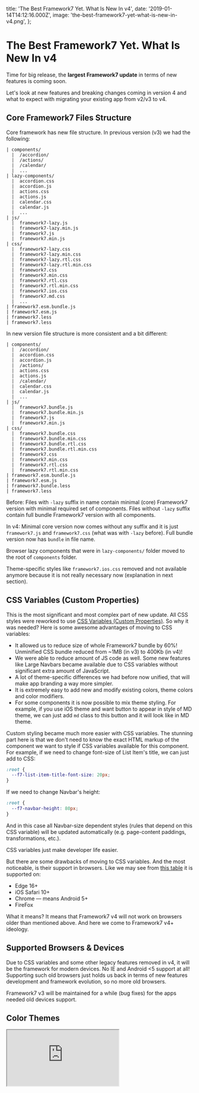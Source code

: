   title: 'The Best Framework7 Yet. What Is New In v4',
  date: '2019-01-14T14:12:16.000Z',
  image: 'the-best-framework7-yet-what-is-new-in-v4.png',
};

# The Best Framework7 Yet. What Is New In v4

Time for big release, the **largest Framework7 update** in terms of new features is coming soon.

Let's look at new features and breaking changes coming in version 4 and what to expect with migrating your existing app from v2/v3 to v4.

## Core Framework7 Files Structure

Core framework has new file structure. In previous version (v3) we had the following:

```
| components/
  |  /accordion/
  |  /actions/
  |  /calendar/
  |  ...
| lazy-components/
  |  accordion.css
  |  accordion.js
  |  actions.css
  |  actions.js
  |  calendar.css
  |  calendar.js
  |  ...
| js/
  |  framework7-lazy.js
  |  framework7-lazy.min.js
  |  framework7.js
  |  framework7.min.js
| css/
  |  framework7-lazy.css
  |  framework7-lazy.min.css
  |  framework7-lazy.rtl.css
  |  framework7-lazy.rtl.min.css
  |  framework7.css
  |  framework7.min.css
  |  framework7.rtl.css
  |  framework7.rtl.min.css
  |  framework7.ios.css
  |  framework7.md.css
  |  ...
| framework7.esm.bundle.js
| framework7.esm.js
| framework7.less
| framework7.less
```

In new version file structure is more consistent and a bit different:

```
| components/
  |  /accordion/
  |  accordion.css
  |  accordion.js
  |  /actions/
  |  actions.css
  |  actions.js
  |  /calendar/
  |  calendar.css
  |  calendar.js
  |  ...
| js/
  |  framework7.bundle.js
  |  framework7.bundle.min.js
  |  framework7.js
  |  framework7.min.js
| css/
  |  framework7.bundle.css
  |  framework7.bundle.min.css
  |  framework7.bundle.rtl.css
  |  framework7.bundle.rtl.min.css
  |  framework7.css
  |  framework7.min.css
  |  framework7.rtl.css
  |  framework7.rtl.min.css
| framework7.esm.bundle.js
| framework7.esm.js
| framework7.bundle.less
| framework7.less
```

Before: Files with `-lazy` suffix in name contain minimal (core) Framework7 version with minimal required set of components. Files without `-lazy` suffix contain full bundle Framework7 version with all components.

In v4: Minimal core version now comes without any suffix and it is just `framework7.js` and `framework7.css` (what was with `-lazy` before). Full bundle version now has `bundle` in file name.

Browser lazy components that were in `lazy-components/` folder moved to the root of `components` folder.

Theme-specific styles like `framework7.ios.css` removed and not available anymore because it is not really necessary now (explanation in next section).

## CSS Variables (Custom Properties)

This is the most significant and most complex part of new update. All CSS styles were reworked to use [CSS Variables (Custom Properties)](https://developer.mozilla.org/docs/Web/CSS/Using_CSS_variables). So why it was needed? Here is some awesome advantages of moving to CSS variables:

- It allowed us to reduce size of whole Framework7 bundle by 60%! Unminified CSS bundle reduced from ~1MB (in v3) to 400Kb (in v4)!
- We were able to reduce amount of JS code as well. Some new features like Large Navbars became available due to CSS variables without significant extra amount of JavaScript.
- A lot of theme-specific differences we had before now unified, that will make app branding a way more simpler.
- It is extremely easy to add new and modify existing colors, theme colors and color modifiers.
- For some components it is now possible to mix theme styling. For example, if you use iOS theme and want button to appear in style of MD theme, we can just add `md` class to this button and it will look like in MD theme.

Custom styling became much more easier with CSS variables. The stunning part here is that we don't need to know the exact HTML markup of the component we want to style if CSS variables available for this component. For example, if we need to change font-size of List Item's title, we can just add to CSS:

```css
:root {
  --f7-list-item-title-font-size: 20px;
}
```

If we need to change Navbar's height:

```css
:root {
  --f7-navbar-height: 80px;
}
```

And in this case all Navbar-size dependent styles (rules that depend on this CSS variable) will be updated automatically (e.g. page-content paddings, transformations, etc.).

CSS variables just make developer life easier.

But there are some drawbacks of moving to CSS variables. And the most noticeable, is their support in browsers. Like we may see from [this table](https://caniuse.com/#feat=css-variables) it is supported on:

- Edge 16+
- iOS Safari 10+
- Chrome — means Android 5+
- FireFox

What it means? It means that Framework7 v4 will not work on browsers older than mentioned above. And here we come to Framework7 v4+ ideology.

## Supported Browsers & Devices

Due to CSS variables and some other legacy features removed in v4, it will be the framework for modern devices. No IE and Android &lt;5 support at all! Supporting such old browsers just holds us back in terms of new features development and framework evolution, so no more old browsers.

Framework7 v3 will be maintained for a while (bug fixes) for the apps needed old devices support.

## Color Themes

<iframe
  loading="lazy"
  src="https://cdn.embedly.com/widgets/media.html?type=text%2Fhtml&amp;key=a19fcc184b9711e1b4764040d3dc5c07&amp;schema=twitter&amp;url=https%3A//twitter.com/framework7io/status/1058797173817643010&amp;image=https%3A//i.embed.ly/1/image%3Furl%3Dhttps%253A%252F%252Fpbs.twimg.com%252Fext_tw_video_thumb%252F1058797052493213698%252Fpu%252Fimg%252F2-D9dI16_1VPsTZe.jpg%26key%3Da19fcc184b9711e1b4764040d3dc5c07"
/>

Working with color themes in v4 is like a breath of fresh air. Now if you need to change default color theme, you just need to specify few CSS variables instead of modifying/overwriting all default color references in whole CSS file. We need 4 CSS variables:

- `--f7-theme-color` — HEX value of theme color.
- `--f7-theme-color-shade` — 8% darken theme color. Required, for example, for pressed buttons state.
- `--f7-theme-color-tint` — 8% lighten theme color. Required, for example, for pressed buttons state.
- `--f7-theme-color-rgb` — RGB value of theme color. Required for semitransparent elements.

For example, if our brand color is `#f00` (red) we just need to add following variables to our CSS:

```css
:root {
  --f7-theme-color: #f00;
  --f7-theme-color-shade: #d60000;
  --f7-theme-color-tint: #ff2929;
  --f7-theme-color-rgb: 255, 0, 0;
}
```

That is all we need to create custom color theme!💥

There is also new `colorThemeCSSProperties` util that can generate required CSS variables:

```js
/* Generate CSS variables for red theme color */

app.utils.colorThemeCSSProperties('#f00');
```

It will return the following object:

```css
{
  "--f7-theme-color": "#f00",
  "--f7-theme-color-rgb": "255, 0, 0",
  "--f7-theme-color-shade": "#d60000",
  "--f7-theme-color-tint": "#ff2929"
}
```

## Unified Navigation Bars

There is also unification in navigation bars (Navbars, Toolbars, Subnavbar, etc.) appearance. In v3 their color scheme is different for iOS and MD themes. This brings complications and a bunch of extra styles when we need to bring custom branding.

In v3 they look like on the following picture:

![Navigation Bars in v3](/images/the-best-framework7-yet-what-is-new-in-v4-0.png)_Navigation Bars in v3_

In v4 we unified color scheme for navigation bars in iOS and MD themes to the following:

![Navigation Bars in v4](/images/the-best-framework7-yet-what-is-new-in-v4-1.png)_Navigation Bars in v4_

With such scheme it is much easier to bring your custom branding for navigation bars.

Also Navbar with centered title (and with its dynamically calculated position) is also available in MD theme now.

![Centered Navbar Title in iOS & MD Themes](/images/the-best-framework7-yet-what-is-new-in-v4-2.png)_Centered Navbar Title in iOS & MD Themes_

## Unified Toolbars Position

Before v4 we had the following restrictions for Toolbar position:

- in iOS theme, Toolbar is always on the bottom
- in MD theme, Toolbar by default is on the top, and can be positioned on bottom with extra `toolbar-bottom-md` class.

Now such restriction is gone and in both themes Toolbar / Tabbar can be positioned on top or on bottom. But now it is always required to add position-specific class to each Toolbar/Tabbar:

- `toolbar-top` to place Toolbar on top of view/page
- `toolbar-bottom` to place Toolbar on bottom of view/page

Again, it also should help to keep your custom styles/branding in consistence across iOS and MD themes.

So even on iOS, Toolbar can be easily positioned on top:

![Top Tabbar in v4 iOS theme](/images/the-best-framework7-yet-what-is-new-in-v4-3.png)_Top Tabbar in v4 iOS theme_

## Unified & Reworked Buttons

With the arrival of CSS variables, Buttons now also support all modifiers for both iOS and MD themes. For example, "raised" button now supported by iOS theme and "outline" button supported by MD theme.

Also "button-big" has been renamed to "button-large".

![](/images/the-best-framework7-yet-what-is-new-in-v4-4.png)

## Unified Messages Colors

Messages component now has similar color scheme for both iOS & MD themes:

![Messages color scheme in v4](/images/the-best-framework7-yet-what-is-new-in-v4-5.png)_Messages color scheme in v4_

## Navbar Goes Large

This is one of the most requested features in Framework7. And now it is available in v4 for both iOS and MD themes.

<iframe
  loading="lazy"
  src="https://cdn.embedly.com/widgets/media.html?type=text%2Fhtml&amp;key=a19fcc184b9711e1b4764040d3dc5c07&amp;schema=twitter&amp;url=https%3A//twitter.com/framework7io/status/1065242615531139073&amp;image=https%3A//i.embed.ly/1/image%3Furl%3Dhttps%253A%252F%252Fpbs.twimg.com%252Fext_tw_video_thumb%252F1065242482714263552%252Fpu%252Fimg%252FQ-qpULu3Cg1Ndx0R.jpg%26key%3Da19fcc184b9711e1b4764040d3dc5c07"
/>

HTML markup for large navbar is pretty simple:

```html
<div class="navbar">
  <div class="navbar-inner">
    <div class="left">...</div>

    <!-- Usual title -->
    <div class="title">My App</div>
    <div class="right">...</div>

    <!-- New large title (text can be different) -->
    <div class="title-large">
      <div class="title-large-text">My App</div>
    </div>
  </div>
</div>
```

For Framework7 Vue/React components it is even more simpler:

```html
<f7-navbar title="My App" large />
```

```jsx
<Navbar title="My App" large />
```

## Expandable Cards

This was a real challenge to implement but here we goes. Meet all new expandable cards (aka AppStore cards) coming in v4:

<iframe
  loading="lazy"
  src="https://cdn.embedly.com/widgets/media.html?type=text%2Fhtml&amp;key=a19fcc184b9711e1b4764040d3dc5c07&amp;schema=twitter&amp;url=https%3A//twitter.com/framework7io/status/1067059506549534720&amp;image=https%3A//i.embed.ly/1/image%3Furl%3Dhttps%253A%252F%252Fpbs.twimg.com%252Fext_tw_video_thumb%252F1067059338324467714%252Fpu%252Fimg%252F8Smn2fvf3MmUfZ0G.jpg%26key%3Da19fcc184b9711e1b4764040d3dc5c07"
/>

And their API is pretty simple. Just extra `card-expandable` class on card element. But sometimes, to look correctly and feel native, expandable card content may require additional tweaks. But in general it is just:

```html
<!-- expandable card -->
<div class="card card-expandable">
  <div class="card-content">... any HTML content here ...</div>
</div>
```

## Large Block Titles

Block titles extended to be in medium and large sizes to improve out-of-the-box typography:

![](/images/the-best-framework7-yet-what-is-new-in-v4-6.png)

It is just extra `block-title-large` or `block-title-medium` class on any block title to make it large or medium size.

## Pull To Refresh From Bottom

In addition to usual pull to refresh, v4 also supports pull to refresh from bottom:

![](/images/the-best-framework7-yet-what-is-new-in-v4-7.gif)

## Menu — New UI Component

The idea and request for this component came from our Patrons 🙌

Menu component not so often seen in mobile apps. But it is proven to be extremely helpful when you need controls on top of the map, images, some text/code editor, etc.

![](/images/the-best-framework7-yet-what-is-new-in-v4-8.gif)

## Skeleton — New UI Component

Perhaps you have already heard of such concept: UI Skeletons, Skeleton Screens, Skeleton Elements, or even Ghost Elements?

Skeleton elements are basically "gray box" representations of UI that will be available soon. They are designed to improve perceived performance.

![](/images/the-best-framework7-yet-what-is-new-in-v4-9.gif)

Framework7 comes with two Skeleton patterns:

- `skeleton-block`. It is just a usual block element with gray background color, that can be in any required size
- `skeleton-text`. It is more interesting thing. Framework7 comes with special built-in Skeleton font, that renders every character as small gray rectangle. When we apply `skeleton-text` class to any element, it converts text to gray blocks/lines. Advantage over `skeleton-block` is that such "skeleton text" can be fully responsive and it is size will reflect actual text size.

Skeleton elements also support three animation effects: Fade, Blink and Pulse.

## Range Slider Goes Vertical

Range Slider in v4 is also a bit reworked and improved. Now it supports scale, and vertical directions:

![](/images/the-best-framework7-yet-what-is-new-in-v4-10.png)

## Core Icons Font

Here is one more improvement related to Framework7 core icons, e.g. "back" icon, Searchbar "search" icon, and others. Before v4 they were implemented as inline (data-url) SVG images in main CSS bundle. It is pretty convenient, but brings difficulties when we need to change color of such icons — we need to redefine it with another inline SVG image with required color.

In v4 all core icons are reworked to built-in core icons font with ligatures. It allowed to save extra KB's of size and no more difficulties to change their color. Now to change such icon color we can use CSS's `color` rule.

## Service Workers — New Module

This new module is a large step towards Progressive Web Apps development with Framework7. Right now it only allows to simplify the process of service workers registration but will have a lot more functionality soon.

For example to register service worker, we can just specify it in app parameters:

```js
var app = new Framework7({
  // ...
  serviceWorker: {
    path: 'path/to/service-worker.js',
    scope: '/',
  },
});
```

Or with API after app initialization:

```js
app.serviceWorker
  .register('path/to/service-worker.js', '/')
  .then((registration) => {
    console.log('Service worker registered');
  });
```

With this module it will be super easy to work with service workers.

## Request Promisified

Built-in Request library to work with XHR requests can work as Promises now.

- `app.request.promise(...)` — same as `app.request()` but returns Promise that will be resolved with response data
- `app.request.promise.get(...)` — same as `app.request.get(...)` but returns Promise that will be resolved with response data
- `app.request.promise.post(...)` — same as `app.request.post(...)` but returns Promise that will be resolved with response data
- `app.request.promise.json(...)` — same as `app.request.json(...)` but returns Promise that will be resolved with response data
- `app.request.promise.postJSON(...)` — same as `app.request.postJSON(...)` but returns Promise that will be resolved with response data

And the usage is:

```js
app.request.promise
  .get('./something.html')
  .then((data) => {
    // Handle response
    console.log(data);
  })
  .catch((err) => {
    // Error happened
    console.log(err);
  });
```

Or with async/await:

```js
const content = await app.request.promise.get('./something.html');

// Handle content
console.log(content);
```

## Fastclicks Disabled

Fast clicks is a built-in library that removes 300ms delay from links and form elements in mobile browser while you click them. It was implemented and enabled since very first Framework7 release and this is one of the features that makes app developed with Framework7 feel native.

But much time has passed since then. And modern browsers are smart enough to eliminate that click delay when certain conditions met like correct `<meta name="viewport">` meta tag. So in v4 it is now disabled by default to avoid unnecessary issues, especially with 3rd party libraries. And it must be enabled if you target older devices, like iOS < 10.

## Touch Ripple in iOS Theme

Why not? Touch ripple effect that was MD-theme exclusive now can be enabled for iOS theme too with `app.touch.iosTouchRipple = true` parameter.

![Touch Ripple effect in v4 iOS theme](/images/the-best-framework7-yet-what-is-new-in-v4-11.gif)_Touch Ripple effect in v4 iOS theme_

## Events Bus

As you may aware Framework7 has pretty flexible events system/model. Each instance of Framework7's class (_like main `Framework7()` class or any class-based component like `app.calendar.create()`_) has methods to emit and handle events (`emit`, `on`, `once`, `off`).

Such model is also very useful to create custom events for communication between app components.

So in v4 there is a new helper class that is designed to be used like event bus only and not to flood main app instance.

```js
const myEvents = new Framework7.Events();

// handle event
myEvents.on('some-event', () => {
  // do something when 'some-event' fired
});
// emit event
myEvents.emit('some-event');

// another event bus
const notificationEvents = new Framework7.Events();

notificationEvents.on('notificationReceived', (notification) => {
  // do something
});

// somewhere in the app
notificationEvents.emit('notificationReceived', {
  title: 'New message',
  from: 'John Doe',
});
```

## Framework7 Icons V2

You may aware that we recently released [Framework7 Icons v2](https://blog.framework7.io/framework7-icons-v2-1bb74ef5055a) — free, amazing and huge set of hand-crafted iOS icons specially designed for Framework7.

And in [this blog post](https://blog.framework7.io/framework7-icons-v2-1bb74ef5055a) we wrote that they have different design sizes, so their usage in Framework7 v1–v3 may required additional tweaks.

Framework7 v4 is designed to be used with new F7 icons so they will perfectly fit here.

## Framework7 React & Vue Changes

Of course all new features written above like large navbars, toolbar positions, unified buttons, expandable cards will be available here with new props on related components. And there are new Vue/React components for new UI components like Menu and Skeleton.

But there is also breaking changes here. `f7-label` / `Label` component has been removed. It was used together with `f7-input` / `Input` component to create inputs in List View. Now instead of that components, we need use new `f7-list-input` / `ListInput` that was recently introduced in latest versions of Framework7 v3.

So if you have something like this (for example in Vue):

```html
<f7-list-item>
  <f7-label>Name</f7-label>
  <f7-input type="text" :value="userName" placeholder="Your name"
  [@input](http://twitter.com/input)="updateUserName" />
</f7-list-item>
```

It needs to be changed to new single component:

```html
<f7-list-input label="Name" type="text" :value="userName" placeholder="Your
name" [@input](http://twitter.com/input)="updateUserName" />
```

## Framework7 CLI v2

First version of Framework7 CLI was released a while ago and due to lack of its features and usefulness it wasn't maintained and mentioned anywhere.

But now everything changes. With Framework7 v4 release we introduce totally new Framework7 CLI which is an extremely powerful tool to start Framework7 app development. And with Framework7 v4 it will be the most recommended way for setting up new Framework7 project.

Instead of maintaining different variations of official templates (_Core/Vue/React _ Single View/Tabs/Split View _ Web/Cordova/PWA_) it is easier to have one tool that combines all variations.

So new Framework7 CLI allows:

- to select template: Single View, Tabs, Split View
- to choose framework: F7 Core, F7 Vue, F7 React
- to choose target: Web app, PWA, or Cordova, or mix of them
- to specify custom color theme from the start
- to choose bundler: No bundler, Webpack or Rollup (coming later)
- to generate required icons and splash screen

And the usage is very simple. First, we need to install F7 CLI (in beta now) and Cordova:

```
$ npm i framework7-cli@beta cordova -g
```

And to run the following command in the directory where you want to create app:

```
$ framework7 create
```

Program will prompt for a few questions about framework and template you want to start with:

![](/images/the-best-framework7-yet-what-is-new-in-v4-12.png)

![](/images/the-best-framework7-yet-what-is-new-in-v4-13.png)

![](/images/the-best-framework7-yet-what-is-new-in-v4-14.png)

And it also comes with UI. We can run the following command instead to launch UI to create the project:

```
$ framework7 create --ui
```

And the following web app will be opened:

![](/images/the-best-framework7-yet-what-is-new-in-v4-15.png)

## When?

Final and stable 4.0.0 release is going to happen in the end of January — beginning of February, 2019 🎉

But you can already try the beta version which can be considered as production ready.

For already created v2/v3 app, you can upgrade by downloading beta release at [GitHub releases page](https://github.com/framework7io/framework7/releases) or via NPM:

- `npm i framework7@beta` — for core framework v4
- `npm i framework7-react@beta` — for Framework7-React v4
- `npm i framework7-vue@beta` — for Framework7-Vue v4

For the new app it is highly recommended to start with all new Framework7 CLI:

```
$ npm i framework7-cli@beta cordova -g
$ framework7 create --ui
```

## P.S.

If you love Framework7, you can support project by donating or pledging on Patreon: [https://www.patreon.com/framework7](https://www.patreon.com/framework7) or by purchasing a nice branded t-shirt at [Framework7 Shop](https://teespring.com/stores/framework7)

  <PostLayout meta={meta}>{children}</PostLayout>
);
